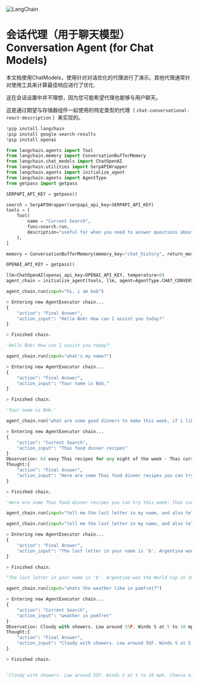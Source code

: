 

<Head>
  <script>
    {
      `(function() {
         var _hmt = _hmt || [];
(function() {
  var hm = document.createElement("script");
  hm.src = "https://hm.baidu.com/hm.js?e60fb290e204e04c5cb6f79b0ac1e697";
  var s = document.getElementsByTagName("script")[0]; 
  s.parentNode.insertBefore(hm, s);
})();
       })();`
    }
  </script>
</Head>

![LangChain](https://pica.zhimg.com/50/v2-56e8bbb52aa271012541c1fe1ceb11a2_r.gif)



会话代理（用于聊天模型） Conversation Agent (for Chat Models)
===


本文档使用ChatModels，使用针对对话优化的代理进行了演示。其他代理通常针对使用工具来计算最佳响应进行了优化.

这在会话设置中并不理想，因为您可能希望代理也能够与用户聊天。

这是通过期望与存储器组件一起使用的特定类型的代理（ `chat-conversational-react-description` ）来实现的。
```python
!pip install langchain
!pip install google-search-results
!pip install openai
```

```python
from langchain.agents import Tool
from langchain.memory import ConversationBufferMemory
from langchain.chat_models import ChatOpenAI
from langchain.utilities import SerpAPIWrapper
from langchain.agents import initialize_agent
from langchain.agents import AgentType
from getpass import getpass
```

```python
SERPAPI_API_KEY = getpass()
```

```python
search = SerpAPIWrapper(serpapi_api_key=SERPAPI_API_KEY)
tools = [
    Tool(
        name = "Current Search",
        func=search.run,
        description="useful for when you need to answer questions about current events or the current state of the world. the input to this should be a single search term."
    ),
]
```


```python
memory = ConversationBufferMemory(memory_key="chat_history", return_messages=True)
```

```python
OPENAI_API_KEY = getpass()
```

```python
llm=ChatOpenAI(openai_api_key=OPENAI_API_KEY, temperature=0)
agent_chain = initialize_agent(tools, llm, agent=AgentType.CHAT_CONVERSATIONAL_REACT_DESCRIPTION, verbose=True, memory=memory)
```

```python
agent_chain.run(input="hi, i am bob")
```

```python
> Entering new AgentExecutor chain...
{
    "action": "Final Answer",
    "action_input": "Hello Bob! How can I assist you today?"
}

> Finished chain.
```

```python
'Hello Bob! How can I assist you today?'
```
```python
agent_chain.run(input="what's my name?")
```
```python
> Entering new AgentExecutor chain...
{
    "action": "Final Answer",
    "action_input": "Your name is Bob."
}

> Finished chain.
```


```python
'Your name is Bob.'
```


```python
agent_chain.run("what are some good dinners to make this week, if i like thai food?")
```

```python
> Entering new AgentExecutor chain...
{
    "action": "Current Search",
    "action_input": "Thai food dinner recipes"
}
Observation: 64 easy Thai recipes for any night of the week · Thai curry noodle soup · Thai yellow cauliflower, snake bean and tofu curry · Thai-spiced chicken hand pies · Thai ...
Thought:{
    "action": "Final Answer",
    "action_input": "Here are some Thai food dinner recipes you can try this week: Thai curry noodle soup, Thai yellow cauliflower, snake bean and tofu curry, Thai-spiced chicken hand pies, and many more. You can find the full list of recipes at the source I found earlier."
}

> Finished chain.
```

```python
'Here are some Thai food dinner recipes you can try this week: Thai curry noodle soup, Thai yellow cauliflower, snake bean and tofu curry, Thai-spiced chicken hand pies, and many more. You can find the full list of recipes at the source I found earlier.'
```

```python
agent_chain.run(input="tell me the last letter in my name, and also tell me who won the world cup in 1978?")
```

```python
agent_chain.run(input="tell me the last letter in my name, and also tell me who won the world cup in 1978?")
```

```python
> Entering new AgentExecutor chain...
{
    "action": "Final Answer",
    "action_input": "The last letter in your name is 'b'. Argentina won the World Cup in 1978."
}

> Finished chain.
```

```python
"The last letter in your name is 'b'. Argentina won the World Cup in 1978."
```

```python
agent_chain.run(input="whats the weather like in pomfret?")
```


```python
> Entering new AgentExecutor chain...
{
    "action": "Current Search",
    "action_input": "weather in pomfret"
}
Observation: Cloudy with showers. Low around 55F. Winds S at 5 to 10 mph. Chance of rain 60%. Humidity76%.
Thought:{
    "action": "Final Answer",
    "action_input": "Cloudy with showers. Low around 55F. Winds S at 5 to 10 mph. Chance of rain 60%. Humidity76%."
}

> Finished chain.

```


```python

'Cloudy with showers. Low around 55F. Winds S at 5 to 10 mph. Chance of rain 60%. Humidity76%.'
```
